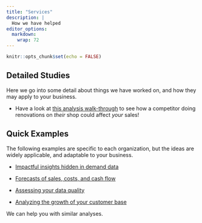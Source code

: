 ```yaml
---
title: "Services"
description: |
  How we have helped
editor_options: 
  markdown: 
    wrap: 72
---
```


```r
knitr::opts_chunk$set(echo = FALSE)
```

## Detailed Studies

Here we go into some detail about things we have worked on, and how they
may apply to your business.

-   Have a look at [this analysis walk-through](renovations.html) to see
    how a competitor doing renovations on *their* shop could affect
    *your* sales!

## Quick Examples

The following examples are specific to each organization, but the ideas
are widely applicable, and adaptable to your business.

-   [Impactful insights hidden in demand data](ofb.html)

-   [Forecasts of sales, costs, and cash flow](forecasting.html)

-   [Assessing your data quality](dq.html)

-   [Analyzing the growth of your customer base](donorbase.html)

We can help you with similar analyses.
